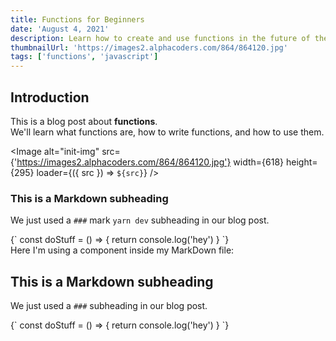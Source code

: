 ```yaml
---
title: Functions for Beginners
date: 'August 4, 2021'
description: Learn how to create and use functions in the future of the planet earth
thumbnailUrl: 'https://images2.alphacoders.com/864/864120.jpg'
tags: ['functions', 'javascript']
---
```


## Introduction

<div>
    This is a blog post about <strong>functions</strong>. <br />
    We'll learn what functions are, how to write functions, and how to use them.
</div>

<Image
    alt="init-img"
    src={'https://images2.alphacoders.com/864/864120.jpg'}
    width={618}
    height={295}
    loader={({ src }) => `${src}`}
/>

### This is a Markdown subheading

We just used a `###` mark ```yarn dev``` subheading in our blog post.

<SyntaxHighlighter language="javascript">
    {`
    const doStuff = () => {
      return console.log('hey')
    }
  `}
</SyntaxHighlighter>

<div>Here I'm using a component inside my MarkDown file: </div>

## This is a Markdown subheading

We just used a `###` subheading in our blog post.

<SyntaxHighlighter language="javascript">
    {`
    const doStuff = () => {
      return console.log('hey')
    }
  `}
</SyntaxHighlighter>
